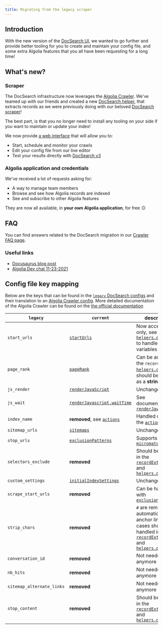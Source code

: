 ```yaml
---
title: Migrating from the legacy scraper
---
```



## Introduction

With the new version of the [DocSearch UI][1], we wanted to go further and provide better tooling for you to create and maintain your config file, and some extra Algolia features that you all have been requesting for a long time!

## What's new?

### Scraper

The DocSearch infrastructure now leverages the [Algolia Crawler][2]. We've teamed up with our friends and created a new [DocSearch helper][4], that extracts records as we were previously doing with our beloved [DocSearch scraper][3]!

The best part, is that you no longer need to install any tooling on your side if you want to maintain or update your index!

We now provide [a web interface][7] that will allow you to:

- Start, schedule and monitor your crawls
- Edit your config file from our live editor
- Test your results directly with [DocSearch v3][1]

### Algolia application and credentials

We've received a lot of requests asking for:

- A way to manage team members
- Browse and see how Algolia records are indexed
- See and subscribe to other Algolia features

They are now all available, in **your own Algolia application**, for free :D

## FAQ

You can find answers related to the DocSearch migration in our [Crawler FAQ page](/docs/crawler).

### Useful links

- [Docusaurus blog post](https://docusaurus.io/blog/2021/11/21/algolia-docsearch-migration)
- [Algolia Dev chat 11-23-2021](https://www.youtube.com/watch?v=htsjpojpKtc&t=2404s)

## Config file key mapping

Below are the keys that can be found in the [`legacy` DocSearch configs][14] and their translation to an [Algolia Crawler config][16]. More detailed documentation of the Algolia Crawler can be found on the [the official documentation][15]

| `legacy` | `current` | description |
| --- | --- | --- |
| `start_urls` | [`startUrls`][20] | Now accepts URLs only, see [`helpers.docsearch`][30] to handle custom variables |
| `page_rank` | [`pageRank`][31] | Can be added to the `recordProps` in [`helpers.docsearch`][30], should be passed as a **string** |
| `js_render` | [`renderJavaScript`][21] | Unchanged |
| `js_wait` | [`renderJavascript.waitTime`][22] | See documentation of [`renderJavaScript`][21] |
| `index_name` | **removed**, see [`actions`][23] | Handled directly in the [`actions`][23] |
| `sitemap_urls` | [`sitemaps`][24] | Unchanged |
| `stop_urls` | [`exclusionPatterns`][25] | Supports [`micromatch`][27] |
| `selectors_exclude` | **removed** | Should be handled in the [`recordExtractor`][28] and [`helpers.docsearch`][29] |
| `custom_settings` | [`initialIndexSettings`][26] | Unchanged |
| `scrape_start_urls` | **removed** | Can be handled with [`exclusionPatterns`][25] |
| `strip_chars` | **removed** | `#` are removed automatically from anchor links, edge cases should be handled in the [`recordExtractor`][28] and [`helpers.docsearch`][29] |
| `conversation_id` | **removed** | Not needed anymore |
| `nb_hits` | **removed** | Not needed anymore |
| `sitemap_alternate_links` | **removed** | Not needed anymore |
| `stop_content` | **removed** | Should be handled in the [`recordExtractor`][28] and [`helpers.docsearch`][29] |

[1]: /docs/DocSearch-v3
[2]: https://www.algolia.com/products/search-and-discovery/crawler/
[3]: /docs/legacy/run-your-own
[4]: /docs/record-extractor
[7]: https://crawler.algolia.com/
[14]: /docs/legacy/config-file
[15]: https://www.algolia.com/doc/tools/crawler/getting-started/overview/
[16]: https://www.algolia.com/doc/tools/crawler/apis/configuration/
[20]: https://www.algolia.com/doc/tools/crawler/apis/configuration/start-urls/
[21]: https://www.algolia.com/doc/tools/crawler/apis/configuration/render-java-script/
[22]: https://www.algolia.com/doc/tools/crawler/apis/configuration/render-java-script/#parameter-param-waittime
[23]: https://www.algolia.com/doc/tools/crawler/apis/configuration/actions/#parameter-param-indexname
[24]: https://www.algolia.com/doc/tools/crawler/apis/configuration/sitemaps/
[25]: https://www.algolia.com/doc/tools/crawler/apis/configuration/exclusion-patterns/
[26]: https://www.algolia.com/doc/tools/crawler/apis/configuration/initial-index-settings/
[27]: https://github.com/micromatch/micromatch
[28]: https://www.algolia.com/doc/tools/crawler/apis/configuration/actions/#parameter-param-recordextractor
[29]: /docs/record-extractor
[30]: /docs/record-extractor#with-custom-variables
[31]: /docs/record-extractor#pagerank
